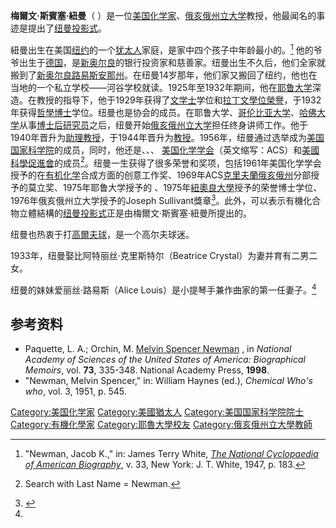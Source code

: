 '''梅爾文·斯賓塞·紐曼'''（{{lang-en|Melvin Spencer Newman}} {{bd|1908年|3月10日|1993年|3月30日}}）是一位[[美国|美国]][[化学家|化学家]]、[[俄亥俄州立大学|俄亥俄州立大学]]教授，他最闻名的事迹是提出了[[纽曼式|纽曼投影式]]。

紐曼出生在美国[[纽约|纽约]]的一个[[犹太人|犹太人]]家庭，是家中四个孩子中年龄最小的。<ref name=Cyclopaedia>"Newman, Jacob K.," in: James Terry White, ''[[The_National_Cyclopaedia_of_American_Biography|The National Cyclopaedia of American Biography]]'', v. 33, New York: J. T. White, 1947, p. 183.</ref>
他的爷爷出生于[[德国|德国]]，是[[新奥尔良|新奥尔良]]的银行投资家和慈善家。纽曼出生不久后，他们全家就搬到了[[新奥尔良|新奥尔良]][[路易斯安那州|路易斯安那州]]。在纽曼14岁那年，他们家又搬回了纽约，他也在当地的一个私立学校——河谷学校就读。1925年至1932年期间，他在[[耶鲁大学|耶鲁大学]]深造。在{{link-en|儒道夫·約翰·安德森|Rudolph J. Anderson}}教授的指导下，他于1929年获得了[[文学士|文学士]]学位和[[拉丁文學位榮譽|拉丁文學位榮譽]]，于1932年获得[[哲學博士|哲學博士]]学位。纽曼也是{{link-en|Zeta Beta Tau|Zeta Beta Tau}}协会的成员。在耶鲁大学、[[哥伦比亚大学|哥伦比亚大学]]、[[哈佛大学|哈佛大学]]从事[[博士後|博士后研究员]]之后，纽曼开始[[俄亥俄州立大学|俄亥俄州立大学]]担任终身讲师工作。他于1940年晋升为[[美国教授体系#助理教授|助理教授]]，于1944年晋升为[[教授|教授]]。1956年，纽曼通过选举成为[[美国国家科学院|美国国家科学院]]的成员，同时，他还是{{link-en|Sigma Xi协会|Sigma Xi}}、{{link-en|Phi Lambda Upsilon协会|Phi Lambda Upsilon}}、{{link-en|Alpha Epsilon Delta协会|Alpha Epsilon Delta}}、 [[美国化学学会|美国化学学会]]（英文缩写：ACS）和[[美國科學促進會|美國科學促進會]]的成员<ref>{{cite web |url=http://www.nasonline.org/site/Dir?sid=1021&view=basic&pg=srch |title=Search Deceased Member Data |publisher=U.S. National Academy of Sciences |accessdate=June 8, 2011 |archive-date=2013-07-21 |archive-url=https://www.webcitation.org/6IHEkDY0l?url=http://nas.nasonline.org/site/Dir?sid=1021 |dead-url=no }} Search with Last Name = Newman.</ref>。纽曼一生获得了很多荣誉和奖项，包括1961年美国化学学会授予的在[[有机化学|有机化学]]合成方面的创意工作奖、1969年ACS[[克里夫蘭_(俄亥俄州)|克里夫蘭]][[俄亥俄州|俄亥俄州]]分部授予的莫立奖、1975年耶鲁大学授予的{{link-en|Wilbur Lucius Cross奖章|Wilbur Lucius Cross Medal}} 、1975年[[紐奧良大學|紐奧良大學]]授予的荣誉博士学位、1976年俄亥俄州立大学授予的Joseph Sullivant獎章<ref>{{cite web |url=http://www.osu.edu/universityawards/dsa/sullivant.html |title=Joseph Sullivant Medal Awards |publisher=[[俄亥俄州立大学|Ohio State University]] |accessdate=June 8, 2011 |archive-date=2019-01-11 |archive-url=https://web.archive.org/web/20190111094041/https://www.osu.edu/universityawards/dsa/sullivant.html |dead-url=no }}</ref>。此外，可以表示有機化合物立體結構的[[纽曼式|纽曼投影式]]正是由梅爾文·斯賓塞·紐曼所提出的。

纽曼也热衷于打[[高爾夫球|高爾夫球]]，是一个高尔夫球迷。

1933年，纽曼娶比阿特丽丝·克里斯特尔（Beatrice Crystal）为妻并育有二男二女。

纽曼的妹妹爱丽丝·路易斯（Alice Louis）是小提琴手兼作曲家{{link-en|Nicolai Berezowsky|Nicolai Berezowsky}}的第一任妻子。<ref name=Cyclopaedia/>

== 参考资料 ==
<references />
* Paquette, L. A.; Orchin, M. [http://books.nap.edu/html/biomems/mnewman.pdf Melvin Spencer Newman] {{Wayback|url=http://books.nap.edu/html/biomems/mnewman.pdf |date=20120916104239 }}, in ''National Academy of Sciences of the United States of America: Biographical Memoirs '', vol. '''73''', 335-348. National Academy Press, '''1998'''.
* "Newman, Melvin Spencer," in: William Haynes (ed.), ''Chemical Who's who'', vol. 3, 1951, p. 545.

{{Authority control}}
{{DEFAULTSORT:Newman, Melvin Spencer}}

[[Category:美国化学家|Category:美国化学家]]
[[Category:美國猶太人|Category:美國猶太人]]
[[Category:美国国家科学院院士|Category:美国国家科学院院士]]
[[Category:有機化學家|Category:有機化學家]]
[[Category:耶魯大學校友|Category:耶魯大學校友]]
[[Category:俄亥俄州立大學教師|Category:俄亥俄州立大學教師]]